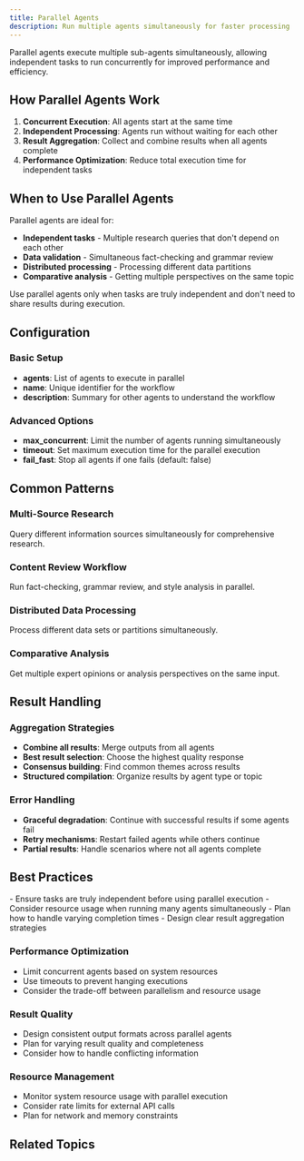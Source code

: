 ```yaml
---
title: Parallel Agents
description: Run multiple agents simultaneously for faster processing
---
```



Parallel agents execute multiple sub-agents simultaneously, allowing independent tasks to run concurrently for improved performance and efficiency.

## How Parallel Agents Work

1. **Concurrent Execution**: All agents start at the same time
2. **Independent Processing**: Agents run without waiting for each other
3. **Result Aggregation**: Collect and combine results when all agents complete
4. **Performance Optimization**: Reduce total execution time for independent tasks

## When to Use Parallel Agents

Parallel agents are ideal for:

- **Independent tasks** - Multiple research queries that don't depend on each other
- **Data validation** - Simultaneous fact-checking and grammar review
- **Distributed processing** - Processing different data partitions
- **Comparative analysis** - Getting multiple perspectives on the same topic

<Callout type="info" title="Independence Required">
Use parallel agents only when tasks are truly independent and don't need to share results during execution.
</Callout>

## Configuration

### Basic Setup
- **agents**: List of agents to execute in parallel
- **name**: Unique identifier for the workflow
- **description**: Summary for other agents to understand the workflow

### Advanced Options
- **max_concurrent**: Limit the number of agents running simultaneously
- **timeout**: Set maximum execution time for the parallel execution
- **fail_fast**: Stop all agents if one fails (default: false)

## Common Patterns

### Multi-Source Research
Query different information sources simultaneously for comprehensive research.

### Content Review Workflow
Run fact-checking, grammar review, and style analysis in parallel.

### Distributed Data Processing
Process different data sets or partitions simultaneously.

### Comparative Analysis
Get multiple expert opinions or analysis perspectives on the same input.

## Result Handling

### Aggregation Strategies
- **Combine all results**: Merge outputs from all agents
- **Best result selection**: Choose the highest quality response
- **Consensus building**: Find common themes across results
- **Structured compilation**: Organize results by agent type or topic

### Error Handling
- **Graceful degradation**: Continue with successful results if some agents fail
- **Retry mechanisms**: Restart failed agents while others continue
- **Partial results**: Handle scenarios where not all agents complete

## Best Practices

<Callout type="warn" title="Design Considerations">
- Ensure tasks are truly independent before using parallel execution
- Consider resource usage when running many agents simultaneously
- Plan how to handle varying completion times
- Design clear result aggregation strategies
</Callout>

### Performance Optimization
- Limit concurrent agents based on system resources
- Use timeouts to prevent hanging executions
- Consider the trade-off between parallelism and resource usage

### Result Quality
- Design consistent output formats across parallel agents
- Plan for varying result quality and completeness
- Consider how to handle conflicting information

### Resource Management
- Monitor system resource usage with parallel execution
- Consider rate limits for external API calls
- Plan for network and memory constraints

## Related Topics

<Cards>
  <Card
    title="🔗 Sequential Agents"
    description="Execute agents in order when dependencies exist"
    href="/docs/framework/agents/workflow-agents/sequential-agents"
  />

  <Card
    title="🔄 Loop Agents"
    description="Repeat execution until conditions are met"
    href="/docs/framework/agents/workflow-agents/loop-agents"
  />

  <Card
    title="🚀 Performance"
    description="Optimize agent performance and resource usage"
    href="/docs/framework/advanced/performance"
  />
</Cards>